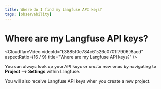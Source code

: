 ```yaml
---
title: Where do I find my Langfuse API keys?
tags: [observability]
---
```


# Where are my Langfuse API keys?

<CloudflareVideo
  videoId="b3885f0e784c61526c0701f790608acd"
  aspectRatio={16 / 9}
  title="Where are my Langfuse API keys?"
/>

You can always look up your API keys or create new ones by navigating to **Project --> Settings** within Langfuse.

You will also receive Langfuse API keys when you create a new project.
